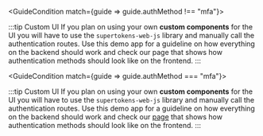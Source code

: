 

<GuideCondition match={guide => guide.authMethod !== "mfa"}>

:::tip Custom UI
If you plan on using your own **custom components** for the UI you will have to use the `supertokens-web-js` library and manually call the authentication routes. 
Use this demo app for a guideline on how everything on the backend should work and check our <GuideRecipeLink link="custom-ui/init/frontend">page</GuideRecipeLink> that shows how authentication methods should look like on the frontend. 
:::

</GuideCondition>

<GuideCondition match={guide => guide.authMethod === "mfa"}>

:::tip Custom UI
If you plan on using your own **custom components** for the UI you will have to use the `supertokens-web-js` library and manually call the authentication routes. 
Use this demo app for a guideline on how everything on the backend should work and check our [page](/docs/mfa/frontend-setup) that shows how authentication methods should look like on the frontend. 
:::

</GuideCondition>

